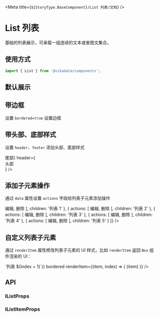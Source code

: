
<Meta title={`${StoryType.BaseComponent}/List 列表/文档`} />

# List 列表

基础的列表展示，可承载一组连续的文本或者图文集合。

## 使用方式

```jsx
import { List } from '@vikadata/components';
```

## 默认展示

<Canvas>
<ThemeToggle>
  <List
    data={[
      '列表 1',
      '列表 2',
      '列表 3',
      '列表 4',
      '列表 5'
    ]}
  />
</ThemeToggle>
</Canvas>

## 带边框

设置 `bordered=true` 设置边框

<Canvas>
<ThemeToggle>
  <List
    bordered
    data={[
      '列表 1',
      '列表 2',
      '列表 3',
      '列表 4',
      '列表 5'
    ]}
  />
</ThemeToggle>
</Canvas>

## 带头部、底部样式

设置 `header`、`footer` 添加头部、尾部样式

<Canvas>
<ThemeToggle>
  <List
    bordered
    data={[
      '列表 1',
      '列表 2',
      '列表 3',
      '列表 4',
      '列表 5'
    ]}
    footer={<div>尾部</div>}
    header={<div>头部</div>}
  />
</ThemeToggle>
</Canvas>

## 添加子元素操作

通过 `data` 属性设置 `actions` 字段给列表子元素添加操作

<Canvas>
<ThemeToggle>
  <List
    bordered
    data={[
      {
        actions: [
          <TextButton color="primary" size="x-small">编辑</TextButton>,
          <TextButton color="danger" size="x-small">删除</TextButton>
        ],
        children: '列表 1'
      },
      {
        actions: [
          <TextButton color="primary" size="x-small">编辑</TextButton>,
          <TextButton color="danger" size="x-small">删除</TextButton>
        ],
        children: '列表 2'
      },
      {
        actions: [
          <TextButton color="primary" size="x-small">编辑</TextButton>,
          <TextButton color="danger" size="x-small">删除</TextButton>
        ],
        children: '列表 3'
      },
      {
        actions: [
          <TextButton color="primary" size="x-small">编辑</TextButton>,
          <TextButton color="danger" size="x-small">删除</TextButton>
        ],
        children: '列表 4'
      },
      {
        actions: [
          <TextButton color="primary" size="x-small">编辑</TextButton>,
          <TextButton color="danger" size="x-small">删除</TextButton>
        ],
        children: '列表 5'
      }
    ]}
  />
</ThemeToggle>
</Canvas>

## 自定义列表子元素

通过 `renderItem` 属性修改列表子元素的 UI 样式，比如 `renderItem` 返回 `Box` 组件渲染的 UI：

<Canvas>
<ThemeToggle>
  <List
    data={new Array(5).fill(null).map((_, index) => `列表 ${index + 1}`)}
    bordered
    renderItem={(item, index) => (
      <Box
        key={index}
        padding={3}
        bg="#7B67EE"
        color="#fff"
        borderBottom="1px dashed #fff"
      >
        {item}
      </Box>
    )}
  />
</ThemeToggle>
</Canvas>

## API

### IListProps

<ArgsTable of={List} />

### IListItemProps

<ArgsTable of={ListItem} />